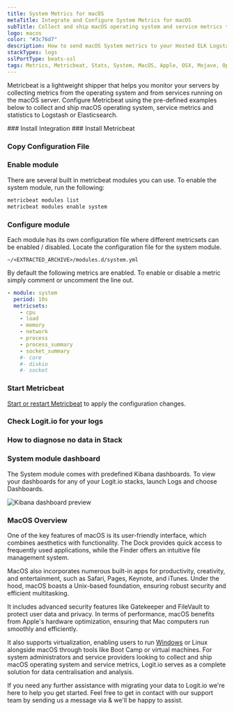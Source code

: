```yaml
---
title: System Metrics for macOS
metaTitle: Integrate and Configure System Metrics for macOS
subTitle: Collect and ship macOS operating system and service metrics to Logstash and Elasticsearch
logo: macos
color: "#3c76d7"
description: How to send macOS System metrics to your Hosted ELK Logstash instance. Configure Metricbeat to send macOS System metrics to Logstash or Elasticsearch.
stackTypes: logs
sslPortType: beats-ssl
tags: Metrics, Metricbeat, Stats, System, MacOS, Apple, OSX, Mojave, Operating System Monitor, Module, Macos
---
```


Metricbeat is a lightweight shipper that helps you monitor your servers by 
collecting metrics from the operating system and from services running on the 
macOS server. Configure Metricbeat using the pre-defined examples below to 
collect and ship macOS operating system, service metrics and statistics 
to Logstash or Elasticsearch.

<Steps>
  ### Install Integration
  <InstallIntegration/>
  ### Install Metricbeat

  <InstallBeat beatname="metricbeat" />

  ### Copy Configuration File

  <MetricbeatOutput />

  ### Enable module

  There are several built in metricbeat modules you can use. To enable the system module, run the following:

  ```bash copy
  metricbeat modules list
  metricbeat modules enable system
  ```

  ### Configure module

  Each module has its own configuration file where different metricsets can be 
  enabled / disabled. Locate the configuration file for the system module. 

  `~/<EXTRACTED_ARCHIVE>/modules.d/system.yml`

  By default the following metrics are enabled. To enable or disable a metric simply comment or uncomment the line out.

  ```yaml copy
  - module: system
    period: 10s
    metricsets:
      - cpu
      - load
      - memory
      - network
      - process
      - process_summary
      - socket_summary
      #- core
      #- diskio
      #- socket
  ```

  ### Start Metricbeat

  [Start or restart Metricbeat](https://www.elastic.co/guide/en/beats/metricbeat/master/metricbeat-starting.html) 
  to apply the configuration changes.

  ### Check Logit.io for your logs

  <LaunchStack utmMedium="logs" utmCampaign="macos_metricbeat" source="metrics_system_macos" />

  ### How to diagnose no data in Stack

  <DiagnoseNoData />

  ### System module dashboard

  The System module comes with predefined Kibana dashboards. To view your dashboards for any of your Logit.io stacks, launch Logs and choose Dashboards.

  ![Kibana dashboard preview](@/images/integrations/metricbeats/metricbeat_system_module.png)

</Steps>

### MacOS Overview

One of the key features of macOS is its user-friendly interface, which combines aesthetics with functionality. The Dock provides quick 
access to frequently used applications, while the Finder offers an intuitive file management system. 

MacOS also incorporates numerous built-in apps for productivity, creativity, and entertainment, such as Safari, Pages, Keynote, and 
iTunes. Under the hood, macOS boasts a Unix-based foundation, ensuring robust security and efficient multitasking. 

It includes advanced security features like Gatekeeper and FileVault to protect user data and privacy. In terms of performance, macOS 
benefits from Apple's hardware optimization, ensuring that Mac computers run smoothly and efficiently. 

It also supports virtualization, enabling users to run [Windows](/integrations/log-management/operating-systems/windows) or Linux alongside macOS through tools 
like Boot Camp or virtual machines. For system administrators and service providers looking to collect and ship macOS operating 
system and service metrics, Logit.io serves as a complete solution for data centralisation and analysis.

If you need any further assistance with migrating your data to Logit.io we're here to help you get started. Feel free to get in contact with 
our support team by sending us a message via <IntercomButton text="live chat" /> & we'll be happy to assist.